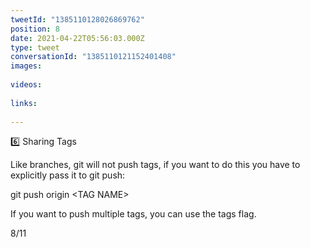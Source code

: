 ```yaml
---
tweetId: "1385110128026869762"
position: 8
date: 2021-04-22T05:56:03.000Z
type: tweet
conversationId: "1385110121152401408"
images:
  
videos:
  
links:
  
---
```

6️⃣ Sharing Tags

Like branches, git will not push tags, if you want to do this you have to explicitly pass it to git push:

git push origin &lt;TAG NAME&gt;

If you want to push multiple tags, you can use the tags flag.

8/11
